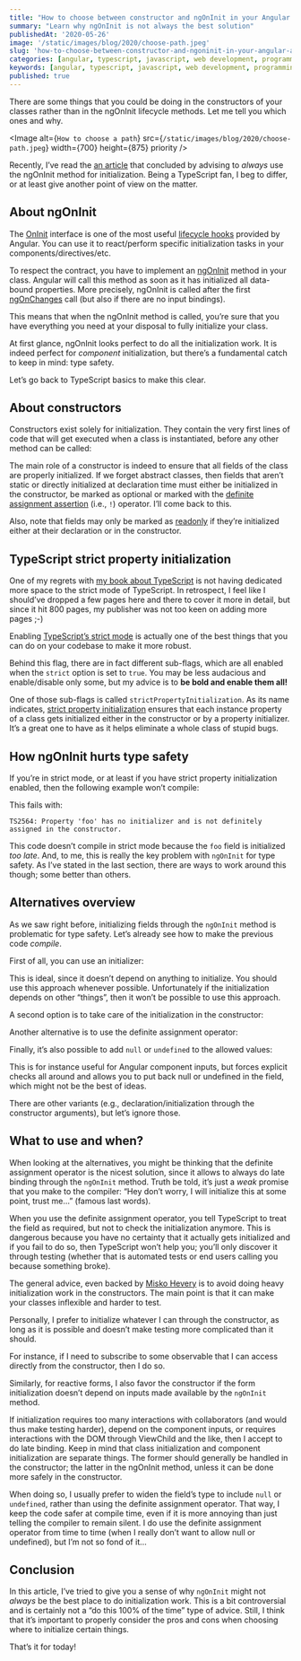 ```yaml
---
title: "How to choose between constructor and ngOnInit in your Angular apps"
summary: "Learn why ngOnInit is not always the best solution"
publishedAt: '2020-05-26'
image: '/static/images/blog/2020/choose-path.jpeg'
slug: 'how-to-choose-between-constructor-and-ngoninit-in-your-angular-apps'
categories: [angular, typescript, javascript, web development, programming]
keywords: [angular, typescript, javascript, web development, programming]
published: true
---
```


There are some things that you could be doing in the constructors of your classes rather than in the ngOnInit lifecycle methods. Let me tell you which ones and why.

<Image
  alt={`How to choose a path`}
  src={`/static/images/blog/2020/choose-path.jpeg`}
  width={700}
  height={875}
  priority
/>

Recently, I’ve read the [an article](https://medium.com/javascript-in-plain-english/ngoninit-vs-constructor-in-angular-75db8cfa0e17) that concluded by advising to _always_ use the ngOnInit method for initialization. Being a TypeScript fan, I beg to differ, or at least give another point of view on the matter.

## About ngOnInit

The [OnInit](https://angular.io/api/core/OnInit) interface is one of the most useful [lifecycle hooks](https://angular.io/guide/lifecycle-hooks) provided by Angular. You can use it to react/perform specific initialization tasks in your components/directives/etc.

To respect the contract, you have to implement an [ngOnInit](https://angular.io/api/core/OnInit#ngOnInit) method in your class. Angular will call this method as soon as it has initialized all data-bound properties. More precisely, ngOnInit is called after the first [ngOnChanges](https://angular.io/api/core/OnChanges) call (but also if there are no input bindings).

This means that when the ngOnInit method is called, you’re sure that you have everything you need at your disposal to fully initialize your class.

At first glance, ngOnInit looks perfect to do all the initialization work. It is indeed perfect for _component_ initialization, but there’s a fundamental catch to keep in mind: type safety.

Let’s go back to TypeScript basics to make this clear.

## About constructors

Constructors exist solely for initialization. They contain the very first lines of code that will get executed when a class is instantiated, before any other method can be called:

<Gist gistLink="dsebastien/c3574e7b2e11603aa0820744078fcaff" />

The main role of a constructor is indeed to ensure that all fields of the class are properly initialized. If we forget abstract classes, then fields that aren’t static or directly initialized at declaration time must either be initialized in the constructor, be marked as optional or marked with the [definite assignment assertion](https://www.typescriptlang.org/docs/handbook/release-notes/typescript-2-7.html#definite-assignment-assertions) (i.e., `!`) operator. I’ll come back to this.

Also, note that fields may only be marked as [readonly](https://www.typescriptlang.org/docs/handbook/classes.html#readonly-modifier) if they’re initialized either at their declaration or in the constructor.

## TypeScript strict property initialization

One of my regrets with [my book about TypeScript](https://www.amazon.com/gp/product/B081FB89BL?tag=dsebastien00-20) is not having dedicated more space to the strict mode of TypeScript. In retrospect, I feel like I should’ve dropped a few pages here and there to cover it more in detail, but since it hit 800 pages, my publisher was not too keen on adding more pages ;-)

Enabling [TypeScript’s strict mode](https://mariusschulz.com/blog/the-strict-compiler-option-in-typescript) is actually one of the best things that you can do on your codebase to make it more robust.

Behind this flag, there are in fact different sub-flags, which are all enabled when the `strict` option is set to `true`. You may be less audacious and enable/disable only some, but my advice is to **be bold and enable them all!**

One of those sub-flags is called `strictPropertyInitialization`. As its name indicates, [strict property initialization](https://www.typescriptlang.org/docs/handbook/release-notes/typescript-2-7.html#strict-class-initialization) ensures that each instance property of a class gets initialized either in the constructor or by a property initializer. It’s a great one to have as it helps eliminate a whole class of stupid bugs.

## How ngOnInit hurts type safety

If you’re in strict mode, or at least if you have strict property initialization enabled, then the following example won’t compile:

<Gist gistLink="dsebastien/eb18bf5608e1b1e53a2127d4554c44e7" />

This fails with:

```
TS2564: Property 'foo' has no initializer and is not definitely assigned in the constructor.
```

This code doesn’t compile in strict mode because the `foo` field is initialized _too late_. And, to me, this is really the key problem with `ngOnInit` for type safety. As I’ve stated in the last section, there are ways to work around this though; some better than others.

## Alternatives overview

As we saw right before, initializing fields through the `ngOnInit` method is problematic for type safety. Let’s already see how to make the previous code _compile_.

First of all, you can use an initializer:

<Gist gistLink="dsebastien/d9e5aa4fdf62cc9fa03036b8ca09ff43" />

This is ideal, since it doesn’t depend on anything to initialize. You should use this approach whenever possible. Unfortunately if the initialization depends on other “things”, then it won’t be possible to use this approach.

A second option is to take care of the initialization in the constructor:

<Gist gistLink="dsebastien/a6886a083422ba1834f4d5c27143be2f" />

Another alternative is to use the definite assignment operator:

<Gist gistLink="dsebastien/d03e24c31d1dadee3b7793b00b535b53" />

Finally, it’s also possible to add `null` or `undefined` to the allowed values:

<Gist gistLink="dsebastien/e02d4623607ace111243d022a228ea78" />

This is for instance useful for Angular component inputs, but forces explicit checks all around and allows you to put back null or undefined in the field, which might not be the best of ideas.

There are other variants (e.g., declaration/initialization through the constructor arguments), but let’s ignore those.

## What to use and when?

When looking at the alternatives, you might be thinking that the definite assignment operator is the nicest solution, since it allows to always do late binding through the `ngOnInit` method. Truth be told, it’s just a _weak_ promise that you make to the compiler: “Hey don’t worry, I will initialize this at some point, trust me…” (famous last words).

When you use the definite assignment operator, you tell TypeScript to treat the field as required, but not to check the initialization anymore. This is dangerous because you have no certainty that it actually gets initialized and if you fail to do so, then TypeScript won’t help you; you’ll only discover it through testing (whether that is automated tests or end users calling you because something broke).

The general advice, even backed by [Misko Hevery](http://misko.hevery.com/code-reviewers-guide/flaw-constructor-does-real-work/) is to avoid doing heavy initialization work in the constructors. The main point is that it can make your classes inflexible and harder to test.

Personally, I prefer to initialize whatever I can through the constructor, as long as it is possible and doesn’t make testing more complicated than it should.

For instance, if I need to subscribe to some observable that I can access directly from the constructor, then I do so.

Similarly, for reactive forms, I also favor the constructor if the form initialization doesn’t depend on inputs made available by the `ngOnInit` method.

If initialization requires too many interactions with collaborators (and would thus make testing harder), depend on the component inputs, or requires interactions with the DOM through ViewChild and the like, then I accept to do late binding. Keep in mind that class initialization and component initialization are separate things. The former should generally be handled in the constructor; the latter in the ngOnInit method, unless it can be done more safely in the constructor.

When doing so, I usually prefer to widen the field’s type to include `null` or `undefined`, rather than using the definite assignment operator. That way, I keep the code safer at compile time, even if it is more annoying than just telling the compiler to remain silent. I do use the definite assignment operator from time to time (when I really don’t want to allow null or undefined), but I’m not so fond of it…

## Conclusion

In this article, I’ve tried to give you a sense of why `ngOnInit` might not _always_ be the best place to do initialization work. This is a bit controversial and is certainly not a “do this 100% of the time” type of advice. Still, I think that it’s important to properly consider the pros and cons when choosing where to initialize certain things.

That’s it for today!

<BlogPostSignature />
